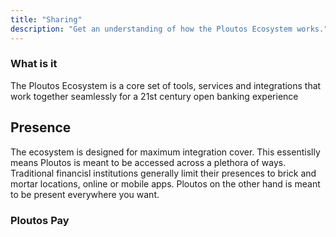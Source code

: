 ```yaml
---
title: "Sharing"
description: "Get an understanding of how the Ploutos Ecosystem works."
---
```


### What is it

The Ploutos Ecosystem is a core set of tools, services and integrations that work together seamlessly for a 21st century open banking experience

## Presence

The ecosystem is designed for maximum integration cover. This essentislly means Ploutos is meant to be accessed across a plethora of ways. Traditional financisl institutions generally limit their presences to brick and mortar locations, online or mobile apps. Ploutos on the other hand is meant to be present everywhere you want.

### Ploutos Pay
